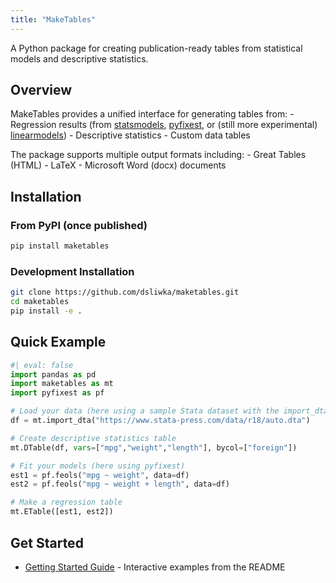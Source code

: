 ```yaml
---
title: "MakeTables"
---
```


A Python package for creating publication-ready tables from statistical models and descriptive statistics.

## Overview

MakeTables provides a unified interface for generating tables from:
- Regression results (from [statsmodels](https://www.statsmodels.org/stable/index.html), [pyfixest](https://py-econometrics.github.io/pyfixest/pyfixest.html), or (still more experimental) [linearmodels](https://bashtage.github.io/linearmodels/))
- Descriptive statistics 
- Custom data tables

The package supports multiple output formats including:
- Great Tables (HTML)
- LaTeX
- Microsoft Word (docx) documents

## Installation

### From PyPI (once published)
```bash
pip install maketables
```

### Development Installation
```bash
git clone https://github.com/dsliwka/maketables.git
cd maketables
pip install -e .
```

## Quick Example

```python
#| eval: false
import pandas as pd
import maketables as mt
import pyfixest as pf

# Load your data (here using a sample Stata dataset with the import_dta function that also stores variable labels)
df = mt.import_dta("https://www.stata-press.com/data/r18/auto.dta")

# Create descriptive statistics table
mt.DTable(df, vars=["mpg","weight","length"], bycol=["foreign"])

# Fit your models (here using pyfixest)
est1 = pf.feols("mpg ~ weight", data=df)
est2 = pf.feols("mpg ~ weight + length", data=df)

# Make a regression table
mt.ETable([est1, est2])
```


## Get Started

- [Getting Started Guide](getting-started.ipynb) - Interactive examples from the README